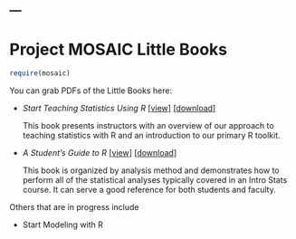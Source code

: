 ---
---
Project MOSAIC Little Books
===============

```r
require(mosaic)
```

You can grab PDFs of the Little Books here:

  * *Start Teaching Statistics Using R*
 [[view]](Starting/MOSAIC-StartTeaching.pdf)
 [[download]](../../raw/master/Starting/MOSAIC-StartTeaching.pdf)
 
    This book presents instructors with an overview of our approach to
    teaching statistics with R and an introduction to our primary R toolkit.
 
  * *A Student's Guide to R* 
 [[view]](StudentGuide/MOSAIC-StudentGuide.pdf)
 [[download]](../../raw/master/StudentGuide/MOSAIC-StudentGuide.pdf)
 
    This book is organized by analysis method and demonstrates how to perform
    all of the statistical analyses typically covered in an Intro Stats course.
    It can serve a good reference for both students and faculty.


Others that are in progress include
 
  * Start Modeling with R

